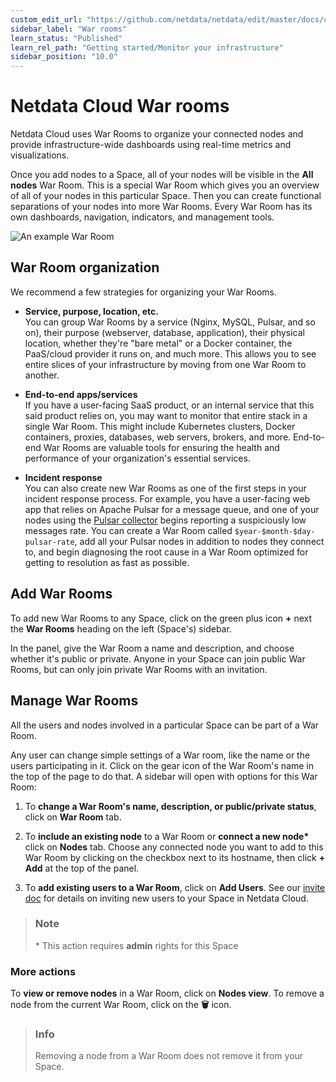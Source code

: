 ```yaml
---
custom_edit_url: "https://github.com/netdata/netdata/edit/master/docs/cloud/war-rooms.md"
sidebar_label: "War rooms"
learn_status: "Published"
learn_rel_path: "Getting started/Monitor your infrastructure"
sidebar_position: "10.0"
---
```

# Netdata Cloud War rooms

Netdata Cloud uses War Rooms to organize your connected nodes and provide infrastructure-wide dashboards using real-time metrics and visualizations.

Once you add nodes to a Space, all of your nodes will be visible in the **All nodes** War Room. This is a special War Room
which gives you an overview of all of your nodes in this particular Space. Then you can create functional separations of
your nodes into more War Rooms. Every War Room has its own dashboards, navigation, indicators, and management tools.

![An example War Room](https://user-images.githubusercontent.com/43294513/225355998-f16730ba-06d4-4953-8fd3-f1c2751e102d.png)

## War Room organization

We recommend a few strategies for organizing your War Rooms.

- **Service, purpose, location, etc.**  
   You can group War Rooms by a service (Nginx, MySQL, Pulsar, and so on), their purpose (webserver, database, application), their physical location, whether they're "bare metal" or a Docker container, the PaaS/cloud provider it runs on, and much more.
   This allows you to see entire slices of your infrastructure by moving from one War Room to another.

- **End-to-end apps/services**  
  If you have a user-facing SaaS product, or an internal service that this said product relies on, you may want to monitor that entire stack in a single War Room. This might include Kubernetes clusters, Docker containers, proxies, databases, web servers, brokers, and more.
  End-to-end War Rooms are valuable tools for ensuring the health and performance of your organization's essential services.

- **Incident response**  
  You can also create new War Rooms as one of the first steps in your incident response process.
   For example, you have a user-facing web app that relies on Apache Pulsar for a message queue, and one of your nodes using the [Pulsar collector](/docs/data-collection/monitor-anything/Message%20Brokers/Pulsar) begins reporting a suspiciously low messages rate.
   You can create a War Room called `$year-$month-$day-pulsar-rate`, add all your Pulsar nodes in addition to nodes they connect to, and begin diagnosing the root cause in a War Room optimized for getting to resolution as fast as possible.

## Add War Rooms

To add new War Rooms to any Space, click on the green plus icon **+** next the **War Rooms** heading on the left (Space's) sidebar.

In the panel, give the War Room a name and description, and choose whether it's public or private.
Anyone in your Space can join public War Rooms, but can only join private War Rooms with an invitation.

## Manage War Rooms

All the users and nodes involved in a particular Space can be part of a War Room.

Any user can change simple settings of a War room, like the name or the users participating in it.
Click on the gear icon of the War Room's name in the top of the page to do that. A sidebar will open with options for this War Room:

1. To **change a War Room's name, description, or public/private status**, click on **War Room** tab.

2. To **include an existing node** to a War Room or **connect a new node\*** click on **Nodes** tab. Choose any connected node you want to add to this War Room by clicking on the checkbox next to its hostname, then click **+ Add** at the top of the panel.

3. To **add existing users to a War Room**, click on **Add Users**.
   See our [invite doc](/docs/getting-started/monitor-your-infrastructure/invite-your-team) for details on inviting new users to your Space in Netdata Cloud.

> ### Note
>
>\* This action requires **admin** rights for this Space

### More actions

To **view or remove nodes** in a War Room, click on **Nodes view**. To remove a node from the current War Room, click on
the **🗑** icon.

> ### Info
>
> Removing a node from a War Room does not remove it from your Space.

